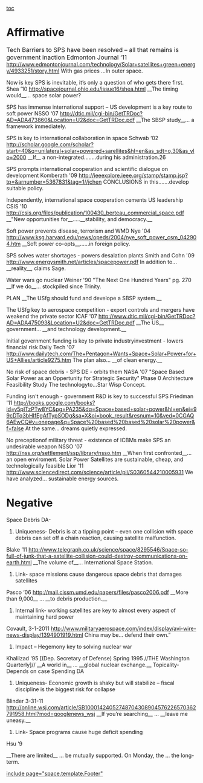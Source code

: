 [[toc]]
=Affirmative= 
<span style="font-size: 16px;">Tech Barriers to SPS have been resolved – all that remains is government inaction </span>
<span style="font-size: 16px;">Edmonton Journal ‘11</span>
[[http://www.edmontonjournal.com/technology/Solar+satellites+green+energy/4933251/story.html]]
With gas prices ...In outer space.

Now is key SPS is inevitable, it’s only a question of who gets there first.
Shea ’10
[[http://spacejournal.ohio.edu/issue16/shea.html]]
__The timing would__… space solar power?

SPS has immense international support – US development is a key route to soft power
NSSO ‘07
[[http://dtic.mil/cgi-bin/GetTRDoc?AD=ADA473860&Location=U2&doc=GetTRDoc.pdf]]
__The SBSP study__… a framework immediately.

SPS is key to international collaboration in space
Schwab ‘02
[[http://scholar.google.com/scholar?start=40&q=unilateral+solar+powered+sarellites&hl=en&as_sdt=o,30&as_ylo=2000]]
__If__ a non-integrated……..during his administration.26

SPS prompts international cooperation and scientific dialogue on development
Komberath '09
[[http://ieeexplore.ieee.org/stamp/stamp.jsp?tp=&arnumber=5367831&tag=1//jchen]]
CONCLUSIONS in this.......develop suitable policy.

Independently, international space cooperation cements US leadership
CSIS '10
[[http://csis.org/files/publication/100430_berteau_commercial_space.pdf]]
__"New opportunities for__.....__stability, and democracy.__

Soft power prevents disease, terrorism and WMD
Nye '04
[[http://www.ksg.harvard.edu/news/opeds/2004/nye_soft_power_csm_042904.htm]]
__Soft power co-opts__......in foreign policy.

SPS solves water shortages - powers desalation plants
Smith and Cohn '09
[[http://www.energysmith.net/articles/spacepower.pdf]]
In addition to... __reality__, claims Sage.

Water wars go nuclear
Weiner '90
"The Next One Hundred Years" pg. 270
__If we do__... stockpiled since Trinity.

PLAN
__The USfg should fund and develope a SBSP system.__

The USfg key to aerospace competition - export controls and mergers have weakend the private sector
ICAF '07
[[http://www.dtic.mil/cgi-bin/GetTRDoc?AD=ADA475093&Location=U2&doc=GetTRDoc.pdf]]
__The US__ government... __and technology development.__

Initial government funding is key to private industryinvestment - lowers financial risk
Daily Tech '07
[[http://www.dailytech.com/The+Pentagon+Wants+Space+Solar+Power+for+US+Allies/article9275.htm]]
The plan also... __of clean energy.__

No risk of space debris - SPS DE - orbits them
NASA '07
"Space Based Solar Power as an Oppertunity for Strategic Security" Phase 0 Architecture Feasibility Study
The technologyto...Star Wisp Concept.

Funding isn't enough - government R&D is key to successful SPS
Friedman '11
[[http://books.google.com/books?id=y5pITzPTw8YC&pg=PA235&dq=Space+based+solar+power&hl=en&ei=99cDTq3bHIfEgAfTypSODg&sa=X&oi=book_result&resnum=10&ved=0CGAQ6AEwCQ#v=onepage&q=Space%20based%20based%20solar%20power&f=false|http://books.google.com/books?id=y5pITzPTw8YC&pg=PA235&dq=Space+based+solar+power&hl=en&ei=99cDTq3bHIfEgAfTypSODg&sa=X&oi=book_result&resnum=10&ved=0CGAQ6AEwCQ#v=onepage&q=Space%20based%20based%20solar%20power&f=false]]
At the same... dreams quietly expressed.

No preceptionof military threat - existence of ICBMs make SPS an undesirable weapon
NSSO '07
[[http://nss.org/settlement/ssp/library/nsso.htm]]
__When first confronted__... an open enviroment.
Solar Power Satellites are sustainable, cheap, and technologically feasible
Lior '11
[[http://www.sciencedirect.com/science/article/pii/S0360544210005931]]
We have analyzed... sustainable energy sources.
=Negative= 
Space Debris DA-
# Uniqueness- Debris is at a tipping point – even one collision with space debris can set off a chain reaction, causing satellite malfunction.
Blake ’11
[[http://www.telegraph.co.uk/science/space/8295546/Space-so-full-of-junk-that-a-satellite-collision-could-destroy-communications-on-earth.html]]
__The volume of__… International Space Station.

# Link- space missions cause dangerous space debris that damages satellites
Pasco ‘06
[[http://mail.cissm.umd.edu/papers/files/pasco2006.pdf]]
__More than 9,000__ … __to debris production.__ 

# Internal link- working satellites are key to almost every aspect of maintaining hard power
Covault, 3-1-2011
[[http://www.militaryaerospace.com/index/display/avi-wire-news-display/1394901919.html]]
China may be… defend their own.”

# Impact – Hegemony key to solving nuclear war
Khalilzad ‘95
[(Dep. Secretary of Defense) Spring 1995 //THE Washington Quarterly]// 
__A world in__ … __global nuclear exchange.__
Topicality- Depends on case
Spending DA
# Uniqueness- Economic growth is shaky but will stabilize – fiscal discipline is the biggest risk for collapse
Blinder 3-31-11
[[http://online.wsj.com/article/SB10001424052748704308904576226570362791958.html?mod=googlenews_wsj]]
__If you’re searching__ … __leave me uneasy.__ 
# Link- Space programs cause huge deficit spending 
Hsu ‘9

__There are limited__ … be mutually supported. 
On Monday, the … the long-term.

[[include page="space.template.Footer"]]